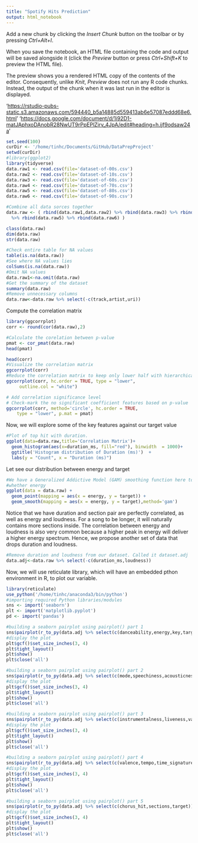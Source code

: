 ```yaml
---
title: "Spotify Hits Prediction"
output: html_notebook
---
```


Add a new chunk by clicking the *Insert Chunk* button on the toolbar or by pressing *Ctrl+Alt+I*.

When you save the notebook, an HTML file containing the code and output will be saved alongside it (click the *Preview* button or press *Ctrl+Shift+K* to preview the HTML file).

The preview shows you a rendered HTML copy of the contents of the editor. Consequently, unlike *Knit*, *Preview* does not run any R code chunks. Instead, the output of the chunk when it was last run in the editor is displayed.

'<https://rstudio-pubs-static.s3.amazonaws.com/594440_b5a14885d559413ab6e57087eddd68e6.html>' '<https://docs.google.com/document/d/1i92D1-matJAphxoDAnobR28NwUT9rPpEPlZirv_4JpA/edit#heading=h.ijf9odsaw24a>'

```r
set.seed(100)
curDir <- '/home/tinhc/Documents/GitHub/DataPrepProject'
setwd(curDir)
#library(ggplot2)
library(tidyverse)
data.raw1 <- read.csv(file='dataset-of-00s.csv')
data.raw2 <- read.csv(file='dataset-of-10s.csv')
data.raw3 <- read.csv(file='dataset-of-60s.csv')
data.raw4 <- read.csv(file='dataset-of-70s.csv')
data.raw5 <- read.csv(file='dataset-of-80s.csv')
data.raw6 <- read.csv(file='dataset-of-90s.csv')

#Combine all data sorces together
data.raw <- ( rbind(data.raw1,data.raw2) %>% rbind(data.raw3) %>% rbind(data.raw4)
  %>% rbind(data.raw5) %>% rbind(data.raw6) )
```

```r
class(data.raw)
dim(data.raw)
str(data.raw)

#Check entire table for NA values
table(is.na(data.raw))
#See where NA values lies
colSums(is.na(data.raw))
#Omit NA values
data.raw1<-na.omit(data.raw)
#Get the summary of the dataset
summary(data.raw)
#Remove unnecessary columns
data.raw<-data.raw %>% select(-c(track,artist,uri))
```

Compute the correlation matrix

```r
library(ggcorrplot)
corr <- round(cor(data.raw),2)

#Calculate the corelation between p-value
pmat <- cor_pmat(data.raw)
head(pmat)

head(corr)
#Visualize the correlation matrix
ggcorrplot(corr)
#Reduce the correlation matrix to keep only lower half with hierarchical order
ggcorrplot(corr, hc.order = TRUE, type = "lower",
     outline.col = "white")
```

```r
# Add correlation significance level
# Check-mark the no significant coefficient features based on p-value
ggcorrplot(corr, method='circle', hc.order = TRUE,
    type = "lower", p.mat = pmat)
```

Now, we will explore some of the key features against our target value

```r
#Plot of top hit with duration.
ggplot(data=data.raw,title='Correlation Matrix')+
  geom_histogram(aes(x=duration_ms, fill="red"), binwidth  = 1000)+
  ggtitle('Histogram distribution of Duration (ms)')  + 
  labs(y = "Count", x = "Duration (ms)")
```

Let see our distribution between energy and target

```r
#We have a Generalized Addictive Model (GAM) smoothing function here to see 
#whether energy 
ggplot(data = data.raw) + 
  geom_point(mapping = aes(x = energy, y = target)) +
  geom_smooth(mapping = aes(x = energy, y = target),method='gam')
```

Notice that we have duration and section pair are perfectly correlated, as well as energy and loudness. For a song to be longer, it will naturally contains more sections inside. The correlation between energy and loudness is also very common because a higher peak in energy will deliver a higher energy spectrum. Hence, we propose another set of data that drops duration and loudness.

```r
#Remove duration and loudness from our dataset. Called it dataset.adj
data.adj<-data.raw %>% select(-c(duration_ms,loudness))
```

Now, we will use reticulate library, which will have an embedded pthon environment in R, to plot our variable.

```r
library(reticulate)
use_python('/home/tinhc/anaconda3/bin/python')
#importing required Python libraries/modules
sns <- import('seaborn')
plt <- import('matplotlib.pyplot')
pd <- import('pandas')

#building a seaborn pairplot using pairplot() part 1
sns$pairplot(r_to_py(data.adj %>% select(c(danceability,energy,key,target))), hue = 'target')
#display the plot
plt$gcf()$set_size_inches(3, 4)
plt$tight_layout()
plt$show()
plt$close('all')
```

```r
#building a seaborn pairplot using pairplot() part 2
sns$pairplot(r_to_py(data.adj %>% select(c(mode,speechiness,acousticness,target))), hue = 'target')
#display the plot
plt$gcf()$set_size_inches(3, 4)
plt$tight_layout()
plt$show()
plt$close('all')
```

```r
#building a seaborn pairplot using pairplot() part 3
sns$pairplot(r_to_py(data.adj %>% select(c(instrumentalness,liveness,valence,target))), hue = 'target')
#display the plot
plt$gcf()$set_size_inches(3, 4)
plt$tight_layout()
plt$show()
plt$close('all')
```

```r
#building a seaborn pairplot using pairplot() part 4
sns$pairplot(r_to_py(data.adj %>% select(c(valence,tempo,time_signature,target))), hue = 'target')
#display the plot
plt$gcf()$set_size_inches(3, 4)
plt$tight_layout()
plt$show()
plt$close('all')
```

```r
#building a seaborn pairplot using pairplot() part 5
sns$pairplot(r_to_py(data.adj %>% select(c(chorus_hit,sections,target))), hue = 'target')
#display the plot
plt$gcf()$set_size_inches(3, 4)
plt$tight_layout()
plt$show()
plt$close('all')
```
